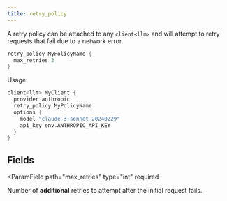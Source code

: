 ```yaml
---
title: retry_policy
---
```


A retry policy can be attached to any `client<llm>` and will attempt to retry requests that fail due to a network error.

```rust BAML
retry_policy MyPolicyName {
  max_retries 3
}
```

Usage:
```rust BAML
client<llm> MyClient {
  provider anthropic
  retry_policy MyPolicyName
  options {
    model "claude-3-sonnet-20240229"
    api_key env.ANTHROPIC_API_KEY
  }
}
```

## Fields
<ParamField
  path="max_retries"
  type="int"
  required
>
  Number of **additional** retries to attempt after the initial request fails.
</ParamField>